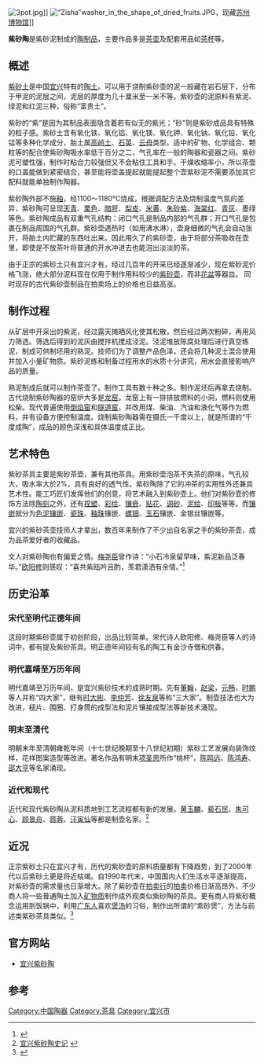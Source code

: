 [[File:3pot.jpg|thumb]]]]
[[File:“Zisha”washer_in_the_shape_of_dried_fruits.JPG|thumb]]，现藏[[苏州博物馆|苏州博物馆]]]]

'''紫砂陶'''是紫砂泥制成的[[陶器|陶制品]]，主要作品多是[[茶壶|茶壶]]及配套用品如[[茶杯|茶杯]]等。
==概述==
[[紫砂土|紫砂土]]是中国[[宜兴|宜兴]]特有的[[陶土|陶土]]。可以用于烧制紫砂壶的泥一般藏在岩石层下，分布于甲泥的泥层之间，泥层的厚度为几十厘米至一米不等。紫砂壶的泥原料有紫泥、绿泥和红泥三种，俗称“富贵土”。

紫砂的“紫”是因为其制品表面隐含着若有似无的紫光；“砂”则是紫砂成品具有特殊的粒子感。紫砂土含有氧化铁、氧化铝、氧化镁、氧化钾、氧化钠、氧化铅、氧化锰等多种化学成分，胎土属[[高岭土|高岭土]]、[[石英|石英]]、[[云母|云母]]类型。适中的矿物、化学组合、颗粒等的配合使紫砂陶吸水率低于百分之二，气孔率在一般的陶器和瓷器之间。紫砂泥可塑性强，制作时粘合力较强但又不会粘住工具和手。干燥收缩率小，所以茶壶的口盖能做到紧密结合，甚至能将壶盖提起就能提起整个壶紫砂泥不需要添加其它配料就能单独制作陶器。

紫砂陶外部不施[[釉|釉]]，经1100～1180℃烧成，根据调配方法及烧制温度气氛的差异，紫砂陶可呈现[[天青|天青]]、[[栗色|栗色]]、[[暗肝|暗肝]]、[[梨皮|梨皮]]、[[米黄|米黄]]、[[朱砂紫|朱砂紫]]、[[海棠红|海棠红]]、[[青灰|青灰]]、墨绿等色。紫砂陶成品有双重气孔结构：闭口气孔是制品内部的气孔群；开口气孔是包裹在制品周围的气孔群。紫砂壶遇热时（如用沸水淋），壶身细微的气孔会自动张开，将胎土内贮藏的东西吐出来。因此用久了的紫砂壶，由于将部分茶吸收在壶里，即使是不放茶叶将普通的开水冲进去也能泡出淡淡的茶。

由于正宗的紫砂土只有宜兴才有，经过几百年的开采已经逐渐减少，现在紫砂泥价格飞涨，绝大部分泥料现在仅用于制作用料较少的[[紫砂壶|紫砂壶]]，而非[[花盆|花盆]]等器皿。 同时现存的古代紫砂壶制品在拍卖场上的价格也日益高涨。

==制作过程==
从矿层中开采出的紫泥，经过露天摊晒风化使其松散，然后经过两次粉碎，再用风力筛选。筛选后得到的泥灰由搅拌机搅成泾泥。泾泥堆放陈腐处理后进行真空练泥，制成可供制坯用的熟泥。技师们为了调整产品色泽，还会将几种泥土混合使用并加入小量矿物质。紫砂泥练和制备过程用水的水质十分讲究，用水会直接影响产品的质量。

熟泥制成后就可以制作茶壶了。制作工具有数十种之多。制作泥坯后再拿去烧制。古代烧制紫砂陶器的窑炉大多是[[龙窑|龙窑]]。龙窑上有一排排放燃料的小洞，燃料则使用松柴。现代普遍使用[[倒焰窑|倒焰窑]]和[[隧道窑|隧道窑]]，并改用煤、柴油、汽油和液化气等作为燃料，并有设备方便控制温度。烧制紫砂陶器需在摄氏一千度以上，就是所谓的“千度成陶”，成品的颜色深浅和具体温度成正比。

==艺术特色==
紫砂茶具主要是紫砂茶壶，兼有其他茶具。用紫砂壶泡茶不失茶的原味，气孔较大，吸水率大於2%，具有良好的透气性。紫砂陶除了它的冲茶的实用性外还兼具艺术性。能工巧匠们发挥他们的创意，将艺术融入到紫砂壶上。他们对紫砂壶的修饰方法除[[陶刻|陶刻]]之外，还有[[捏塑|捏塑]]、[[彩绘|彩绘]]、[[镶嵌|镶嵌]]、[[贴花|贴花]]、[[调砂|调砂]]、[[泥绘|泥绘]]、[[印板|印板]]等等。而[[镶嵌|镶嵌]]就分为[[色泥镶嵌|色泥镶嵌]]、[[瓷珠|瓷珠]]、[[釉珠|釉珠]]镶嵌、[[螺钿|螺钿]]、[[玉石|玉石]]镶嵌、金银丝镶嵌等。

宜兴的紫砂茶壶技师人才辈出，数百年来制作了不少出自名家之手的紫砂茶壶，成为品茶爱好者的收藏品。

文人对紫砂陶也有偏爱之情。[[梅尧臣|梅尧臣]]曾作诗：“小石冷泉留早味，紫泥新品泛春华。”[[欧阳修|欧阳修]]则感叹：“喜共紫瓯吟且酌，羡君潇洒有余情。”<ref>{{Cite web |url=http://www.showchina.org/zisha/zswh/200812/t247394.htm |title=诗文千古话紫砂 |access-date=2010-07-06 |archive-date=2019-11-13 |archive-url=https://web.archive.org/web/20191113182849/http://www.showchina.org/zisha/zswh/200812/t247394.htm |dead-url=no }}</ref>

==历史沿革==
===宋代至明代正德年间===
这段时期紫砂壶属于初创阶段，出品比较简单。宋代诗人欧阳修、梅尧臣等人的诗词中，都有提及紫砂茶具。明正德年间较有名的陶工有金沙寺僧和供春。
===明代嘉靖至万历年间===
明代嘉靖至万历年间，是宜兴紫砂技术的成熟时期。先有[[董翰|董翰]]，[[赵梁|赵梁]]，[[元畅|元畅]]，[[时鹏|时鹏]]等人并称“四大家”，继有[[时大彬|时大彬]]、[[李仲芳|李仲芳]]、[[徐友泉|徐友泉]]等称“三大家”。制壶技法也大为改进，槌片、围圈、打身筒的成型法和泥片镶接成型法等新技术涌现。
===明末至清代===
明朝末年至清朝雍乾年间（十七世纪晚期至十八世纪初期）紫砂工艺发展向装饰纹样，花样图案造型等改进。著名作品有明末[[项圣思|项圣思]]所作“桃杯”，[[陈鸣远|陈鸣远]]、[[陈鸿寿|陈鸿寿]]、[[邵大亨|邵大亨]]等名家涌现。
===近代和现代===
近代和现代紫砂陶从泥料质地到工艺流程都有新的发展。[[黄玉麟|黄玉麟]]、[[裴石民|裴石民]]、[[朱可心|朱可心]]、[[顾景舟|顾景舟]]、[[蒋蓉|蒋蓉]]、[[汪寅仙|汪寅仙]]等都是制壶名家。<ref>[http://www.x2828.com/pincha/cqcj/2010-01-30/9_2.html 宜兴紫砂陶史记] {{webarchive|url=https://web.archive.org/web/20160315001437/http://www.x2828.com/pincha/cqcj/2010-01-30/9_2.html |date=2016-03-15 }}</ref>

==近况==
正宗紫砂土只在宜兴才有，历代的紫砂壶的原料质量都有下降趋势，到了2000年代以后紫砂土更是将近枯竭。自1990年代末，中国国内人们生活水平逐渐提高，对紫砂壶的需求量也日渐增大。除了紫砂壶在[[拍卖行|拍卖行]]的[[拍卖|拍卖]]价格日渐高昂外，不少商人将一些普通陶土加入[[矿物质|矿物质]]制作成外观类似紫砂陶的茶具。更有商人将紫砂概念运用到饭锅中，利用[[广东人|广东人]]喜欢[[煲汤|煲汤]]的习俗，制作出所谓的“紫砂煲”，方法与前述类紫砂茶具类似。<ref>{{Cite web |url=http://news.ifeng.com/society/1/detail_2010_05/24/1545649_0.shtml |title=被曝“名不副实” 美的紫砂煲接受退货 |access-date=2010-07-04 |archive-date=2019-10-29 |archive-url=https://web.archive.org/web/20191029144214/http://news.ifeng.com/society/1/detail_2010_05/24/1545649_0.shtml |dead-url=no }}</ref>

==官方网站==
*[https://web.archive.org/web/20100802143309/http://www.yxzst.com/ 宜兴紫砂陶]

==参考==
{{Reflist|2}}

[[Category:中国陶器|Category:中国陶器]]
[[Category:茶具|Category:茶具]]
[[Category:宜兴市|Category:宜兴市]]